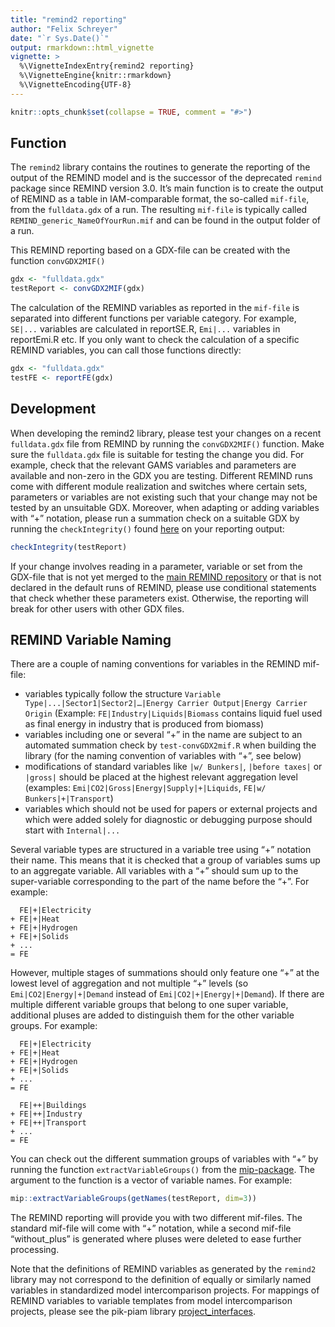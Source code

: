 ```yaml
---
title: "remind2 reporting"
author: "Felix Schreyer"
date: "`r Sys.Date()`"
output: rmarkdown::html_vignette
vignette: >
  %\VignetteIndexEntry{remind2 reporting}
  %\VignetteEngine{knitr::rmarkdown}
  %\VignetteEncoding{UTF-8}
---
```


```r
knitr::opts_chunk$set(collapse = TRUE, comment = "#>")
```

## Function

The `remind2` library contains the routines to generate the reporting of the output of the REMIND model and is the successor of the deprecated `remind` package since REMIND version 3.0. It's main function is to create the output of REMIND as a table in IAM-comparable format, the so-called `mif-file`, from the `fulldata.gdx` of a run. The resulting `mif-file` is typically called `REMIND_generic_NameOfYourRun.mif` and can be found in the output folder of a run.

This REMIND reporting based on a GDX-file can be created with the function `convGDX2MIF()`

```r
gdx <- "fulldata.gdx"
testReport <- convGDX2MIF(gdx)
```

The calculation of the REMIND variables as reported in the `mif-file` is separated into different functions per variable category. For example, `SE|...` variables are calculated in reportSE.R, `Emi|...` variables in reportEmi.R etc. If you only want to check the calculation of a specific REMIND variables, you can call those functions directly:

```r
gdx <- "fulldata.gdx"
testFE <- reportFE(gdx)
```

## Development

When developing the remind2 library, please test your changes on a recent `fulldata.gdx` file from REMIND by running the `convGDX2MIF()` function. Make sure the `fulldata.gdx` file is suitable for testing the change you did. For example, check that the relevant GAMS variables and parameters are available and non-zero in the GDX you are testing. Different REMIND runs come with different module realization and switches where certain sets, parameters or variables are not existing such that your change may not be tested by an unsuitable GDX. Moreover, when adapting or adding variables with "+" notation, please run a summation check on a suitable GDX by running the `checkIntegrity()` found [here](https://github.com/pik-piam/remind2/blob/1a80cc607db663a211f98cabb3c7408cd08bf713/tests/testthat/test-convGDX2mif.R#L31) on your reporting output:

```r
checkIntegrity(testReport)
```

If your change involves reading in a parameter, variable or set from the GDX-file that is not yet merged to the [main REMIND repository](https://github.com/remindmodel/remind) or that is not declared in the default runs of REMIND, please use conditional statements that check whether these parameters exist. Otherwise, the reporting will break for other users with other GDX files.

## REMIND Variable Naming

There are a couple of naming conventions for variables in the REMIND mif-file:

-   variables typically follow the structure `Variable Type|...|Sector1|Sector2|…|Energy Carrier Output|Energy Carrier Origin` (Example: `FE|Industry|Liquids|Biomass` contains liquid fuel used as final energy in industry that is produced from biomass)
-   variables including one or several "+" in the name are subject to an automated summation check by `test-convGDX2mif.R` when building the library (for the naming convention of variables with "+", see below)
-   modifications of standard variables like `|w/ Bunkers|`, `|before taxes|` or `|gross|` should be placed at the highest relevant aggregation level (examples: `Emi|CO2|Gross|Energy|Supply|+|Liquids`, `FE|w/ Bunkers|+|Transport`)
-   variables which should not be used for papers or external projects and which were added solely for diagnostic or debugging purpose should start with `Internal|...`

Several variable types are structured in a variable tree using "+" notation their name. This means that it is checked that a group of variables sums up to an aggregate variable. All variables with a "+" should sum up to the super-variable corresponding to the part of the name before the "+". For example:

      FE|+|Electricity 
    + FE|+|Heat 
    + FE|+|Hydrogen
    + FE|+|Solids 
    + ...
    = FE

However, multiple stages of summations should only feature one "+" at the lowest level of aggregation and not multiple "+" levels (so `Emi|CO2|Energy|+|Demand` instead of `Emi|CO2|+|Energy|+|Demand`). If there are multiple different variable groups that belong to one super variable, additional pluses are added to distinguish them for the other variable groups. For example:

      FE|+|Electricity 
    + FE|+|Heat 
    + FE|+|Hydrogen 
    + FE|+|Solids 
    + ...
    = FE

      FE|++|Buildings 
    + FE|++|Industry 
    + FE|++|Transport 
    + ...
    = FE

You can check out the different summation groups of variables with "+" by running the function `extractVariableGroups()` from the [mip-package](https://github.com/pik-piam/mip#readme). The argument to the function is a vector of variable names. For example:

```r
mip::extractVariableGroups(getNames(testReport, dim=3))
```

The REMIND reporting will provide you with two different mif-files. The standard mif-file will come with "+" notation, while a second mif-file "without_plus" is generated where pluses were deleted to ease further processing.

Note that the definitions of REMIND variables as generated by the `remind2` library may not correspond to the definition of equally or similarly named variables in standardized model intercomparison projects. For mappings of REMIND variables to variable templates from model intercomparison projects, please see the pik-piam library [project_interfaces](https://github.com/pik-piam/project_interfaces).
